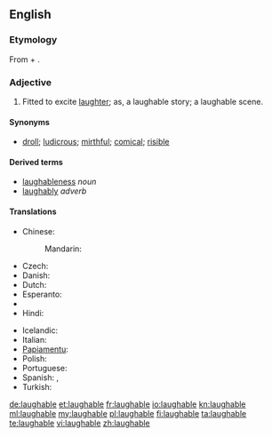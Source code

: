 ==English==

===Etymology===
From {{term|laugh}} + {{term|-able}}.

===Adjective===
{{en-adj}}

# Fitted to excite [[laughter]]; as, a laughable story; a laughable scene.

====Synonyms====
* [[droll]]; [[ludicrous]]; [[mirthful]]; [[comical]]; [[risible]]

====Derived terms====
* [[laughableness]] ''noun''
* [[laughably]] ''adverb''

====Translations====
{{trans-top|fitted to exite laughter}}
* Chinese:
*: Mandarin: {{t|zh|可笑|tr=kěxiào|sc=Hani}}
* Czech: {{t-|cs|směšný}}
* Danish: {{t|da|latterlig}}
* Dutch: {{t+|nl|belachelijk}}
* Esperanto: {{t-|eo|ridinda|xs=Esperanto}}
* {{trreq|Finnish}}
* Hindi: {{t-|hi|हास्यस्पद|tr=hāsyaspad|xs=Hindi}}
{{trans-mid}}
* Icelandic: {{t+|is|hlægilegur}}
* Italian: {{t+|it|ridicolo}}
* [[Papiamentu]]: {{tø|pap|ridíkulo}}
* Polish: {{t+|pl|śmieszny}}
* Portuguese: {{t+|pt|ridículo}}
* Spanish: {{t-|es|risible}},  {{t+|es|ridículo}}
* Turkish: {{t+|tr|gülünç}}
{{trans-bottom}}

[[de:laughable]]
[[et:laughable]]
[[fr:laughable]]
[[io:laughable]]
[[kn:laughable]]
[[ml:laughable]]
[[my:laughable]]
[[pl:laughable]]
[[fi:laughable]]
[[ta:laughable]]
[[te:laughable]]
[[vi:laughable]]
[[zh:laughable]]